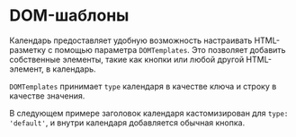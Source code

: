 # DOM-шаблоны

Календарь предоставляет удобную возможность настраивать HTML-разметку с помощью параметра `DOMTemplates`. Это позволяет добавить собственные элементы, такие как кнопки или любой другой HTML-элемент, в календарь.

`DOMTemplates` принимает `type` календаря в качестве ключа и строку в качестве значения.

В следующем примере заголовок календаря кастомизирован для `type: 'default'`, и внутри календаря добавляется обычная кнопка.

<Sandbox example="customization-and-modification-dom-templates" />
